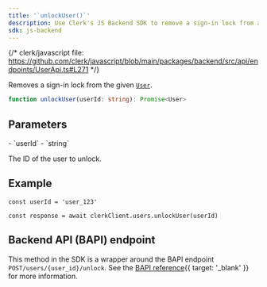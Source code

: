 ```yaml
---
title: '`unlockUser()`'
description: Use Clerk's JS Backend SDK to remove a sign-in lock from a user.
sdk: js-backend
---
```


{/* clerk/javascript file: https://github.com/clerk/javascript/blob/main/packages/backend/src/api/endpoints/UserApi.ts#L271 */}

Removes a sign-in lock from the given [`User`](/docs/reference/backend/types/backend-user).

```ts
function unlockUser(userId: string): Promise<User>
```

## Parameters

<Properties>
  - `userId`
  - `string`

  The ID of the user to unlock.
</Properties>

## Example

<Include src="_partials/backend/usage" />

```tsx
const userId = 'user_123'

const response = await clerkClient.users.unlockUser(userId)
```

## Backend API (BAPI) endpoint

This method in the SDK is a wrapper around the BAPI endpoint `POST/users/{user_id}/unlock`. See the [BAPI reference](/docs/reference/backend-api/tag/users/post/users/\{user_id}/unlock){{ target: '_blank' }} for more information.
